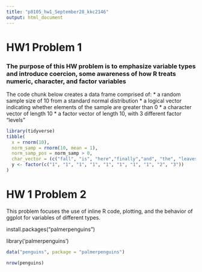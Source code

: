 ```yaml
---
title: "p8105_hw1_September28_kkc2146"
output: html_document
---
```


# HW1 Problem 1
### The purpose of this HW problem is to emphasize variable types and introduce coercion, some awareness of how R treats numeric, character, and factor variables 

The code chunk below creates a data frame comprised of: 
* a random sample size of 10 from a standard normal distribution 
* a logical vector indicating whether elements of the sample are greater than 0 
* a character vector of length 10 
* a factor vector of length 10, with 3 different factor "levels" 

```r
library(tidyverse)
tibble(
  x = rnorm(10), 
  norm_samp = rnorm(10, mean = 1),
  norm_samp_pos = norm_samp > 0,
  char_vector = (c("fall", "is", "here","finally","and", "the", "leaves", "will","be", "pretty")),
  y <- factor(c("1", "1", "1", "1", "1", "1", "1", "1", "2", "3"))
)
```

# HW 1 Problem 2 
This problem focuses the use of inline R code, plotting, and the behavior of ggplot for variables of different types.

install.packages("palmerpenguins")

library('palmerpenguins')

```r
data("penguins", package = "palmerpenguins")
```

```r
nrow(penguins)
```


